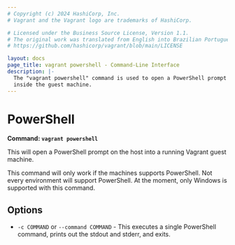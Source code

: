 ```yaml
---
# Copyright (c) 2024 HashiCorp, Inc.
# Vagrant and the Vagrant logo are trademarks of HashiCorp.

# Licensed under the Business Source License, Version 1.1.
# The original work was translated from English into Brazilian Portuguese.
# https://github.com/hashicorp/vagrant/blob/main/LICENSE

layout: docs
page_title: vagrant powershell - Command-Line Interface
description: |-
  The "vagrant powershell" command is used to open a PowerShell prompt running
  inside the guest machine.
---
```


# PowerShell

**Command: `vagrant powershell`**

This will open a PowerShell prompt on the host into a running Vagrant guest machine.

This command will only work if the machines supports PowerShell. Not every
environment will support PowerShell. At the moment, only Windows is supported
with this command.

## Options

- `-c COMMAND` or `--command COMMAND` - This executes a single PowerShell command,
  prints out the stdout and stderr, and exits.
